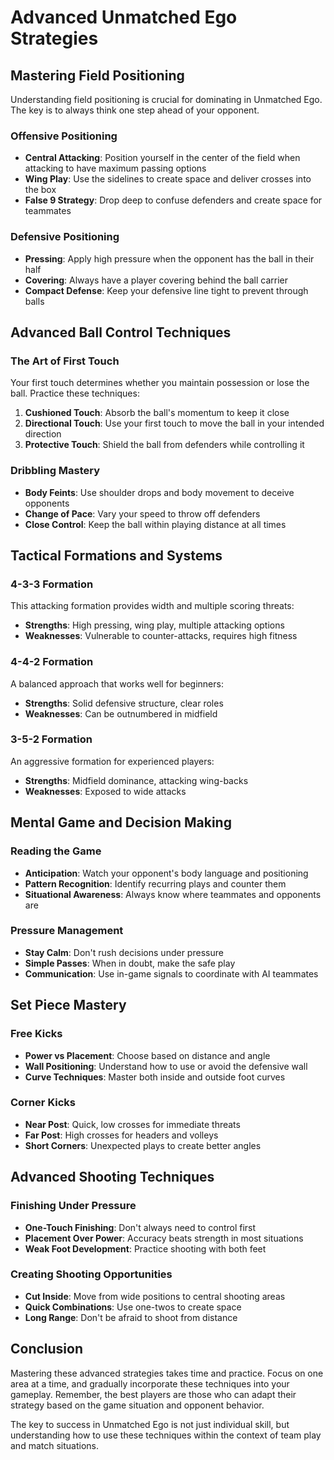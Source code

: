 # Advanced Unmatched Ego Strategies

## Mastering Field Positioning

Understanding field positioning is crucial for dominating in Unmatched Ego. The key is to always think one step ahead of your opponent.

### Offensive Positioning
- **Central Attacking**: Position yourself in the center of the field when attacking to have maximum passing options
- **Wing Play**: Use the sidelines to create space and deliver crosses into the box
- **False 9 Strategy**: Drop deep to confuse defenders and create space for teammates

### Defensive Positioning
- **Pressing**: Apply high pressure when the opponent has the ball in their half
- **Covering**: Always have a player covering behind the ball carrier
- **Compact Defense**: Keep your defensive line tight to prevent through balls

## Advanced Ball Control Techniques

### The Art of First Touch
Your first touch determines whether you maintain possession or lose the ball. Practice these techniques:

1. **Cushioned Touch**: Absorb the ball's momentum to keep it close
2. **Directional Touch**: Use your first touch to move the ball in your intended direction
3. **Protective Touch**: Shield the ball from defenders while controlling it

### Dribbling Mastery
- **Body Feints**: Use shoulder drops and body movement to deceive opponents
- **Change of Pace**: Vary your speed to throw off defenders
- **Close Control**: Keep the ball within playing distance at all times

## Tactical Formations and Systems

### 4-3-3 Formation
This attacking formation provides width and multiple scoring threats:
- **Strengths**: High pressing, wing play, multiple attacking options
- **Weaknesses**: Vulnerable to counter-attacks, requires high fitness

### 4-4-2 Formation
A balanced approach that works well for beginners:
- **Strengths**: Solid defensive structure, clear roles
- **Weaknesses**: Can be outnumbered in midfield

### 3-5-2 Formation
An aggressive formation for experienced players:
- **Strengths**: Midfield dominance, attacking wing-backs
- **Weaknesses**: Exposed to wide attacks

## Mental Game and Decision Making

### Reading the Game
- **Anticipation**: Watch your opponent's body language and positioning
- **Pattern Recognition**: Identify recurring plays and counter them
- **Situational Awareness**: Always know where teammates and opponents are

### Pressure Management
- **Stay Calm**: Don't rush decisions under pressure
- **Simple Passes**: When in doubt, make the safe play
- **Communication**: Use in-game signals to coordinate with AI teammates

## Set Piece Mastery

### Free Kicks
- **Power vs Placement**: Choose based on distance and angle
- **Wall Positioning**: Understand how to use or avoid the defensive wall
- **Curve Techniques**: Master both inside and outside foot curves

### Corner Kicks
- **Near Post**: Quick, low crosses for immediate threats
- **Far Post**: High crosses for headers and volleys
- **Short Corners**: Unexpected plays to create better angles

## Advanced Shooting Techniques

### Finishing Under Pressure
- **One-Touch Finishing**: Don't always need to control first
- **Placement Over Power**: Accuracy beats strength in most situations
- **Weak Foot Development**: Practice shooting with both feet

### Creating Shooting Opportunities
- **Cut Inside**: Move from wide positions to central shooting areas
- **Quick Combinations**: Use one-twos to create space
- **Long Range**: Don't be afraid to shoot from distance

## Conclusion

Mastering these advanced strategies takes time and practice. Focus on one area at a time, and gradually incorporate these techniques into your gameplay. Remember, the best players are those who can adapt their strategy based on the game situation and opponent behavior.

The key to success in Unmatched Ego is not just individual skill, but understanding how to use these techniques within the context of team play and match situations.
